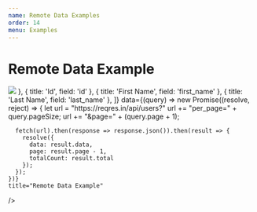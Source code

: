 ```yaml
---
name: Remote Data Examples
order: 14
menu: Examples
---
```



# Remote Data Example

<Playground>
  <MaterialTable
    columns={[
      { title: 'Avatar', field: 'avatar', render: rowData => <img style={{ height: 36, borderRadius: '50%' }} src={rowData.avatar} /> },
      { title: 'Id', field: 'id' },
      { title: 'First Name', field: 'first_name' },
      { title: 'Last Name', field: 'last_name' },
    ]}
    data={(query) => new Promise((resolve, reject) => {
      let url = "https://reqres.in/api/users?"
      url += "per_page=" + query.pageSize;
      url += "&page=" + (query.page + 1);

      fetch(url).then(response => response.json()).then(result => {
        resolve({
          data: result.data,
          page: result.page - 1,
          totalCount: result.total
        });
      });
    })}
    title="Remote Data Example"
    
  />
</Playground>
